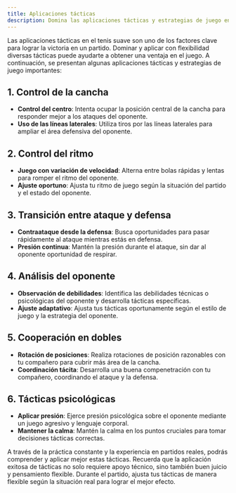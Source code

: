 ```yaml
---
title: Aplicaciones tácticas
description: Domina las aplicaciones tácticas y estrategias de juego en el tenis suave
---
```


Las aplicaciones tácticas en el tenis suave son uno de los factores clave para lograr la victoria en un partido. Dominar y aplicar con flexibilidad diversas tácticas puede ayudarte a obtener una ventaja en el juego. A continuación, se presentan algunas aplicaciones tácticas y estrategias de juego importantes:

## 1. Control de la cancha

- **Control del centro**: Intenta ocupar la posición central de la cancha para responder mejor a los ataques del oponente.
- **Uso de las líneas laterales**: Utiliza tiros por las líneas laterales para ampliar el área defensiva del oponente.

## 2. Control del ritmo

- **Juego con variación de velocidad**: Alterna entre bolas rápidas y lentas para romper el ritmo del oponente.
- **Ajuste oportuno**: Ajusta tu ritmo de juego según la situación del partido y el estado del oponente.

## 3. Transición entre ataque y defensa

- **Contraataque desde la defensa**: Busca oportunidades para pasar rápidamente al ataque mientras estás en defensa.
- **Presión continua**: Mantén la presión durante el ataque, sin dar al oponente oportunidad de respirar.

## 4. Análisis del oponente

- **Observación de debilidades**: Identifica las debilidades técnicas o psicológicas del oponente y desarrolla tácticas específicas.
- **Ajuste adaptativo**: Ajusta tus tácticas oportunamente según el estilo de juego y la estrategia del oponente.

## 5. Cooperación en dobles

- **Rotación de posiciones**: Realiza rotaciones de posición razonables con tu compañero para cubrir más área de la cancha.
- **Coordinación tácita**: Desarrolla una buena compenetración con tu compañero, coordinando el ataque y la defensa.

## 6. Tácticas psicológicas

- **Aplicar presión**: Ejerce presión psicológica sobre el oponente mediante un juego agresivo y lenguaje corporal.
- **Mantener la calma**: Mantén la calma en los puntos cruciales para tomar decisiones tácticas correctas.

A través de la práctica constante y la experiencia en partidos reales, podrás comprender y aplicar mejor estas tácticas. Recuerda que la aplicación exitosa de tácticas no solo requiere apoyo técnico, sino también buen juicio y pensamiento flexible. Durante el partido, ajusta tus tácticas de manera flexible según la situación real para lograr el mejor efecto.

